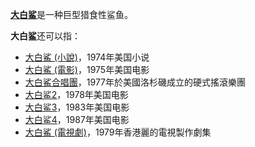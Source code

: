 '''[[大白鲨|大白鲨]]'''是一种巨型猎食性鲨鱼。

'''大白鲨'''还可以指：
*[[大白鯊_(小說)|大白鯊 (小說)]]，1974年美国小说
*[[大白鯊_(電影)|大白鯊 (電影)]]，1975年美国电影
*[[大白鯊合唱團|大白鯊合唱團]]，1977年於美國洛杉磯成立的硬式搖滾樂團
*[[大白鲨2|大白鲨2]]，1978年美国电影
*[[大白鲨3|大白鲨3]]，1983年美国电影
*[[大白鲨4|大白鲨4]]，1987年美国电影
*[[大白鯊_(電視劇)|大白鯊 (電視劇)]]，1979年香港麗的電視製作劇集

{{Disambig|Cat=三字消歧义}}